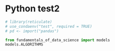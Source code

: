 # Python test2 

```r
# library(reticulate)
# use_condaenv("test", required = TRUE)
# pd <- import("pandas")
```

```python
from fundamentals_of_data_science import models
models.ALGORITHMS
```

